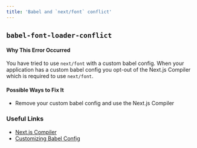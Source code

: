 ```yaml
---
title: 'Babel and `next/font` conflict'
---
```


## `babel-font-loader-conflict`

#### Why This Error Occurred

You have tried to use `next/font` with a custom babel config. When your application has a custom babel config you opt-out of the Next.js Compiler which is required to use `next/font`.

#### Possible Ways to Fix It

- Remove your custom babel config and use the Next.js Compiler

### Useful Links

- [Next.js Compiler](/docs/architecture/nextjs-compiler)
- [Customizing Babel Config](/docs/pages/building-your-application/configuring/babel)
